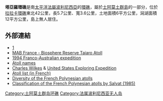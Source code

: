 '''塔亞羅環礁'''是南[[太平洋|太平洋]][[法屬波利尼西亞|法屬波利尼西亞]]的[[環礁|環礁]]，屬於[[土阿莫土群島|土阿莫土群島]]的一部分，位於[[拉拉卡環礁|拉拉卡環礁]]東北42公里，長5.7公里、寬3.6公里，土地面積6平方公里，潟湖面積12平方公里，島上無人居住。

==外部連結==
*[http://www.oceandots.com/pacific/tuamotu/taiaro.php] {{Wayback|url=http://www.oceandots.com/pacific/tuamotu/taiaro.php |date=20101223015139 }}
*[https://web.archive.org/web/20071014021813/http://www.mab-france.org/eng/reserves/R_taiaro.html MAB France - Biosphere Reserve Taiaro Atoll]
*[http://www.springerlink.com/index/J1FR6D1GAG87WDDC.pdf 1994 Franco-Australian expedition ]{{Dead link|date=2020年2月 |bot=InternetArchiveBot |fix-attempted=yes }}
*[https://web.archive.org/web/20120210193443/http://www.jps.auckland.ac.nz/document/Volume_8_1899/Volume_8%2C_No._4%2C_December_1899/Names_of_the_Paumotu_Islands%2C_by_J.L._Young%2C_p_264-268?action=null Atoll names]
*[https://web.archive.org/web/20090416150900/http://www.catholiquenapuka.pf/Page/Histoire/charleswilkes.html Charles Wilkes] & [http://www.history.navy.mil/ac/exploration/wilkes/agate_exhibit2.htm United States Exploring Expedition] {{Wayback|url=http://www.history.navy.mil/ac/exploration/wilkes/agate_exhibit2.htm |date=20110717010011 }}
*[http://www.pacific-image.pf/pages/boutic/dboutic_cdrom_sp132.html Atoll list (in French)] {{Wayback|url=http://www.pacific-image.pf/pages/boutic/dboutic_cdrom_sp132.html |date=20070228115907 }}
*[https://web.archive.org/web/20080516193418/http://www.com.univ-mrs.fr/IRD/atollpol/irdpoly/ukdivato.htm Diversity of the French Polynesian atolls]
*[https://web.archive.org/web/20130926093601/http://www.com.univ-mrs.fr/IRD/atollpol/irdpoly/uksalv85.htm Classification of the French Polynesian atolls by Salvat (1985)]

{{Coord|15|43|S|144|37|W|display=title}}

{{FrenchPolynesia-geo-stub}}
[[Category:土阿莫土群岛环礁|Category:土阿莫土群岛环礁]]
[[Category:法属波利尼西亚无人岛|Category:法属波利尼西亚无人岛]]